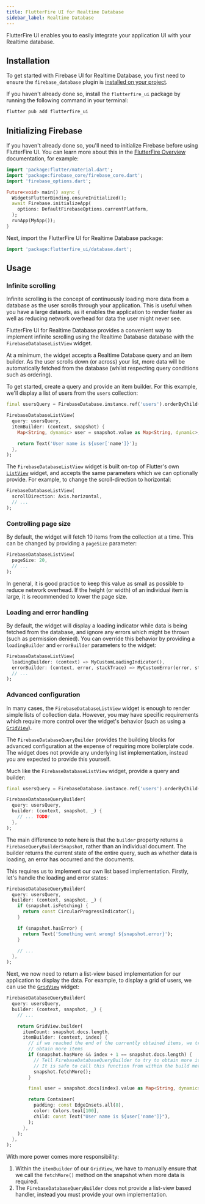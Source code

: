 ```yaml
---
title: FlutterFire UI for Realtime Database
sidebar_label: Realtime Database
---
```


FlutterFire UI enables you to easily integrate your application UI with your Realtime database.

## Installation

To get started with Firebase UI for Realtime Database, you first need to ensure the `firebase_database` plugin is
[installed on your project](https://firebase.flutter.dev/docs/database/overview#installation).

If you haven't already done so, install the `flutterfire_ui` package by running the following command in your terminal:

```bash
flutter pub add flutterfire_ui
```

## Initializing Firebase

If you haven't already done so, you'll need to initialize Firebase before using FlutterFire UI.
You can learn more about this in the [FlutterFire Overview](https://firebase.flutter.dev/docs/overview#initializing-flutterfire)
documentation, for example:

```dart title="lib/main.dart"
import 'package:flutter/material.dart';
import 'package:firebase_core/firebase_core.dart';
import 'firebase_options.dart';

Future<void> main() async {
  WidgetsFlutterBinding.ensureInitialized();
  await Firebase.initializeApp(
    options: DefaultFirebaseOptions.currentPlatform,
  );
  runApp(MyApp());
}
```

Next, import the FlutterFire UI for Realtime Database package:

```dart
import 'package:flutterfire_ui/database.dart';
```

## Usage

### Infinite scrolling

Infinite scrolling is the concept of continuously loading more data from a database
as the user scrolls through your application. This is useful when you have a large
datasets, as it enables the application to render faster as well as reducing network
overhead for data the user might never see.

FlutterFire UI for Realtime Database provides a convenient way to implement infinite scrolling
using the Realtime Database database with the `FirebaseDatabaseListView` widget.

At a minimum, the widget accepts a Realtime Database query and an item builder. As the user scrolls
down (or across) your list, more data will be automatically fetched from the database (whilst
respecting query conditions such as ordering).

To get started, create a query and provide an item builder. For this example, we'll display
a list of users from the `users` collection:

```dart
final usersQuery = FirebaseDatabase.instance.ref('users').orderByChild('name');

FirebaseDatabaseListView(
  query: usersQuery,
  itemBuilder: (context, snapshot) {
    Map<String, dynamic> user = snapshot.value as Map<String, dynamic>;

    return Text('User name is ${user['name']}');
  },
);
```

The `FirebaseDatabaseListView` widget is built on-top of Flutter's own [`ListView`](https://api.flutter.dev/flutter/widgets/ListView-class.html)
widget, and accepts the same parameters which we can optionally provide. For example, to change the scroll-direction to horizontal:

```dart
FirebaseDatabaseListView(
  scrollDirection: Axis.horizontal,
  // ...
);
```

### Controlling page size

By default, the widget will fetch 10 items from the collection at a time. This can be changed by providing a `pageSize` parameter:

```dart
FirebaseDatabaseListView(
  pageSize: 20,
  // ...
);
```

In general, it is good practice to keep this value as small as possible to reduce network overhead. If the height (or width)
of an individual item is large, it is recommended to lower the page size.

### Loading and error handling

By default, the widget will display a loading indicator while data is being fetched from the database, and ignore any errors which might be thrown
(such as permission denied). You can override this behavior by providing a `loadingBuilder` and `errorBuilder` parameters to the widget:

```dart
FirebaseDatabaseListView(
  loadingBuilder: (context) => MyCustomLoadingIndicator(),
  errorBuilder: (context, error, stackTrace) => MyCustomError(error, stackTrace),
  // ...
);
```

### Advanced configuration

In many cases, the `FirebaseDatabaseListView` widget is enough to render simple lists of collection data.
However, you may have specific requirements which require more control over the widget's behavior
(such as using a [`GridView`](https://api.flutter.dev/flutter/widgets/GridView-class.html)).

The `FirebaseDatabaseQueryBuilder` provides the building blocks for advanced configuration at the expense of
requiring more boilerplate code. The widget does not provide any underlying list implementation, instead
you are expected to provide this yourself.

Much like the `FirebaseDatabaseListView` widget, provide a query and builder:

```dart
final usersQuery = FirebaseDatabase.instance.ref('users').orderByChild('name');

FirebaseDatabaseQueryBuilder(
  query: usersQuery,
  builder: (context, snapshot, _) {
    // ... TODO!
  },
);
```

The main difference to note here is that the `builder` property returns a `FirebaseQueryBuilderSnapshot`, rather
than an individual document. The builder returns the current state of the entire query, such as whether
data is loading, an error has occurred and the documents.

This requires us to implement our own list based implementation. Firstly, let's handle the loading and error
states:

```dart
FirebaseDatabaseQueryBuilder(
  query: usersQuery,
  builder: (context, snapshot, _) {
    if (snapshot.isFetching) {
      return const CircularProgressIndicator();
    }

    if (snapshot.hasError) {
      return Text('Something went wrong! ${snapshot.error}');
    }

    // ...
  },
);
```

Next, we now need to return a list-view based implementation for our application to display the data. For example,
to display a grid of users, we can use the [`GridView`](https://api.flutter.dev/flutter/widgets/GridView-class.html) widget:

```dart
FirebaseDatabaseQueryBuilder(
  query: usersQuery,
  builder: (context, snapshot, _) {
    // ...

    return GridView.builder(
      itemCount: snapshot.docs.length,
      itemBuilder: (context, index) {
        // if we reached the end of the currently obtained items, we try to
        // obtain more items
        if (snapshot.hasMore && index + 1 == snapshot.docs.length) {
          // Tell FirebaseDatabaseQueryBuilder to try to obtain more items.
          // It is safe to call this function from within the build method.
          snapshot.fetchMore();
        }

        final user = snapshot.docs[index].value as Map<String, dynamic>;

        return Container(
          padding: const EdgeInsets.all(8),
          color: Colors.teal[100],
          child: const Text("User name is ${user['name']}"),
        );
      },
    );
  },
);
```

With more power comes more responsibility:

1. Within the `itemBuilder` of our `GridView`, we have to manually ensure that we call the `fetchMore()` method on the snapshot when more data is required.
1. The `FirebaseDatabaseQueryBuilder` does not provide a list-view based handler, instead you must provide your own implementation.

